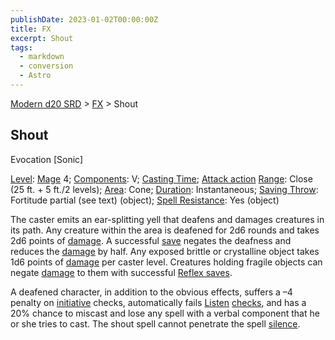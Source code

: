 ```yaml
---
publishDate: 2023-01-02T00:00:00Z
title: FX
excerpt: Shout
tags:
  - markdown
  - conversion
  - Astro
---
```


[Modern d20 SRD](/#modernD20) > [FX](modern-d20-srd-fx-index) > Shout

## Shout

Evocation [Sonic]

[Level](modern-d20-srd-fx-level): [Mage](modern-d20-srd-classes-advanced-mage)
4; [Components](modern-d20-srd-fx-components): V; [Casting Time](modern-d20-srd-fx-casting-time); [Attack action](modern-d20-srd-combat-attack-actions) [Range](modern-d20-srd-fx-range): Close (25 ft. + 5 ft./2
levels); [Area](modern-d20-srd-fx-area): Cone; [Duration](modern-d20-srd-fx-duration): Instantaneous; [Saving Throw](modern-d20-srd-basics-saving-throws):
Fortitude partial (see text) (object); [Spell Resistance](modern-d20-srd-special-abilities-spell-resistance): Yes (object)

The caster emits an ear-splitting yell that deafens and damages creatures in
its path. Any creature within the area is deafened for 2d6 rounds and takes
2d6 points of [damage](modern-d20-srd-combat-damage). A successful
[save](modern-d20-srd-basics-saving-throws) negates the deafness and reduces
the [damage](modern-d20-srd-combat-damage) by half. Any exposed brittle or
crystalline object takes 1d6 points of [damage](modern-d20-srd-combat-damage)
per caster level. Creatures holding fragile objects can negate
[damage](modern-d20-srd-combat-damage) to them with successful [Reflex saves](modern-d20-srd-basics-saving-throws).

A deafened character, in addition to the obvious effects, suffers a –4 penalty
on [initiative](modern-d20-srd-combat-initiative) checks, automatically fails
[Listen](modern-d20-srd-skills-listen) [checks](modern-d20-srd-skills-skill-basics-php#skill-check-index), and has a 20% chance to miscast and lose any
spell with a verbal component that he or she tries to cast. The shout spell
cannot penetrate the spell [silence](modern-d20-srd-fx-silence).

